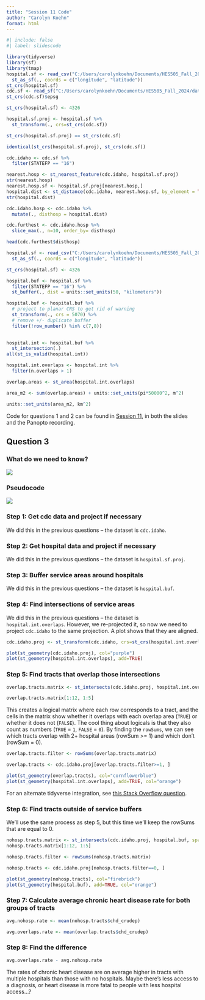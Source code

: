 ```yaml
---
title: "Session 11 Code"
author: "Carolyn Koehn"
format: html
---
```


```r
#| include: false
#| label: slidescode

library(tidyverse)
library(sf)
library(tmap)
hospital.sf <- read_csv("C:/Users/carolynkoehn/Documents/HES505_Fall_2024/data/2023/vectorexample/hospitals_pnw.csv") %>% 
  st_as_sf(., coords = c("longitude", "latitude"))
st_crs(hospital.sf)
cdc.sf <- read_sf("C:/Users/carolynkoehn/Documents/HES505_Fall_2024/data/2023/vectorexample/cdc_nw.shp")
st_crs(cdc.sf)$epsg

st_crs(hospital.sf) <- 4326

hospital.sf.proj <- hospital.sf %>% 
  st_transform(., crs=st_crs(cdc.sf))

st_crs(hospital.sf.proj) == st_crs(cdc.sf)

identical(st_crs(hospital.sf.proj), st_crs(cdc.sf))

cdc.idaho <- cdc.sf %>% 
  filter(STATEFP == "16")

nearest.hosp <- st_nearest_feature(cdc.idaho, hospital.sf.proj)
str(nearest.hosp)
nearest.hosp.sf <- hospital.sf.proj[nearest.hosp,]
hospital.dist <- st_distance(cdc.idaho, nearest.hosp.sf, by_element = TRUE)
str(hospital.dist)

cdc.idaho.hosp <- cdc.idaho %>% 
  mutate(., disthosp = hospital.dist)

cdc.furthest <- cdc.idaho.hosp %>% 
  slice_max(., n=10, order_by= disthosp)

head(cdc.furthest$disthosp)

hospital.sf <- read_csv("C:/Users/carolynkoehn/Documents/HES505_Fall_2024/data/2023/vectorexample/hospitals_pnw.csv") %>% 
  st_as_sf(., coords = c("longitude", "latitude"))

st_crs(hospital.sf) <- 4326

hospital.buf <- hospital.sf %>%
  filter(STATEFP == "16") %>% 
  st_buffer(., dist = units::set_units(50, "kilometers"))

hospital.buf <- hospital.buf %>%
  # project to planar CRS to get rid of warning
  st_transform(., crs = 5070) %>%
  # remove +/- duplicate buffer
  filter(!row_number() %in% c(7,8))
  

hospital.int <- hospital.buf %>% 
  st_intersection(.)
all(st_is_valid(hospital.int))

hospital.int.overlaps <- hospital.int %>%
  filter(n.overlaps > 1)

overlap.areas <- st_area(hospital.int.overlaps)

area_m2 <- sum(overlap.areas) + units::set_units(pi*50000^2, m^2)

units::set_units(area_m2, km^2)
```


Code for questions 1 and 2 can be found in [Session 11](https://isdrfall24.classes.spaseslab.com/content/11-content.html), in both the slides and the Panopto recording.

## Question 3

### What do we need to know?

![](img/ex11_what_to_know.jpg)

### Pseudocode

![](img/ex11_pseudocode.jpg)

### Step 1: Get cdc data and project if necessary

We did this in the previous questions -- the dataset is `cdc.idaho`.

### Step 2: Get hospital data and project if necessary

We did this in the previous questions -- the dataset is `hospital.sf.proj`.

### Step 3: Buffer service areas around hospitals

We did this in the previous questions -- the dataset is `hospital.buf`.

### Step 4: Find intersections of service areas

We did this in the previous questions -- the dataset is `hospital.int.overlaps`. However, we re-projected it, so now we need to project `cdc.idaho` to the same projection. A plot shows that they are aligned.

```r
cdc.idaho.proj <- st_transform(cdc.idaho, crs=st_crs(hospital.int.overlaps))

plot(st_geometry(cdc.idaho.proj), col="purple")
plot(st_geometry(hospital.int.overlaps), add=TRUE)
```

### Step 5: Find tracts that overlap those intersections

```r
overlap.tracts.matrix <- st_intersects(cdc.idaho.proj, hospital.int.overlaps, sparse = FALSE)

overlap.tracts.matrix[1:12, 1:5]
```

This creates a logical matrix where each row corresponds to a tract, and the cells in the matrix show whether it overlaps with each overlap area (`TRUE`) or whether it does not (`FALSE`). The cool thing about logicals is that they also count as numbers (`TRUE` = `1`, `FALSE` = `0`). By finding the `rowSums`, we can see which tracts overlap with 2+ hospital areas (rowSum >= 1) and which don't (rowSum = 0).

```r
overlap.tracts.filter <- rowSums(overlap.tracts.matrix)

overlap.tracts <- cdc.idaho.proj[overlap.tracts.filter>=1, ]

plot(st_geometry(overlap.tracts), col="cornflowerblue")
plot(st_geometry(hospital.int.overlaps), add=TRUE, col="orange")
```

For an alternate tidyverse integration, see [this Stack Overflow question](https://stackoverflow.com/questions/57014381/how-to-filter-an-r-simple-features-collection-using-sf-methods-like-st-intersect).

### Step 6: Find tracts outside of service buffers

We'll use the same process as step 5, but this time we'll keep the rowSums that are equal to 0.

```r
nohosp.tracts.matrix <- st_intersects(cdc.idaho.proj, hospital.buf, sparse = FALSE)
nohosp.tracts.matrix[1:12, 1:5]

nohosp.tracts.filter <- rowSums(nohosp.tracts.matrix)

nohosp.tracts <- cdc.idaho.proj[nohosp.tracts.filter==0, ]

plot(st_geometry(nohosp.tracts), col="firebrick")
plot(st_geometry(hospital.buf), add=TRUE, col="orange")
```

### Step 7: Calculate average chronic heart disease rate for both groups of tracts

```r
avg.nohosp.rate <- mean(nohosp.tracts$chd_crudep)

avg.overlaps.rate <- mean(overlap.tracts$chd_crudep)
```

### Step 8: Find the difference

```r
avg.overlaps.rate - avg.nohosp.rate
```

The rates of chronic heart disease are on average higher in tracts with multiple hospitals than those with no hospitals. Maybe there's less access to a diagnosis, or heart disease is more fatal to people with less hospital access...?